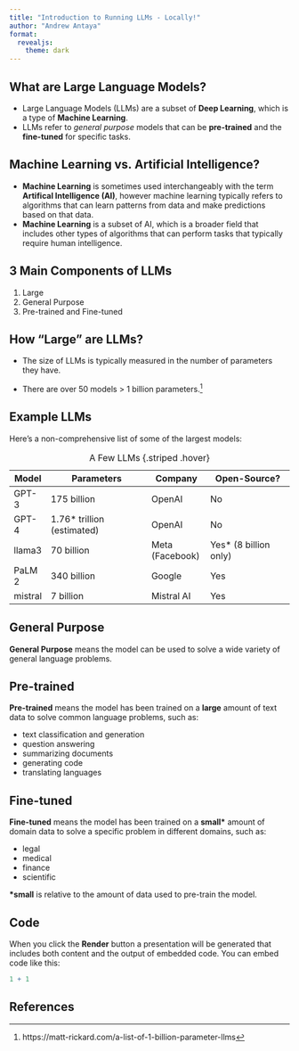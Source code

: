 ```yaml
---
title: "Introduction to Running LLMs - Locally!"
author: "Andrew Antaya"
format: 
  revealjs:
    theme: dark
---
```


## What are Large Language Models?

-   Large Language Models (LLMs) are a subset of **Deep Learning**,
    which is a type of **Machine Learning**.
-   LLMs refer to *general purpose* models that can be **pre-trained**
    and the **fine-tuned** for specific tasks.

## Machine Learning vs. Artificial Intelligence?

-   **Machine Learning** is sometimes used interchangeably with the term
    **Artifical Intelligence (AI)**, however machine learning typically
    refers to algorithms that can learn patterns from data and make
    predictions based on that data.
-   **Machine Learning** is a subset of AI, which is a broader field
    that includes other types of algorithms that can perform tasks that
    typically require human intelligence.

## 3 Main Components of LLMs

1.  Large
2.  General Purpose
3.  Pre-trained and Fine-tuned

## How "Large" are LLMs?

-   The size of LLMs is typically measured in the number of parameters they
have.

-   There are over 50 models \> 1 billion parameters.[^1]

## Example LLMs

Here's a non-comprehensive list of some of the largest models:

| Model   | Parameters                  | Company         | Open-Source?           |
|---------|-----------------------------|-----------------|------------------------|
| GPT-3   | 175 billion                 | OpenAI          | No                     |
| GPT-4   | 1.76\* trillion (estimated) | OpenAI          | No                     |
| llama3  | 70 billion                  | Meta (Facebook) | Yes\* (8 billion only) |
| PaLM 2  | 340 billion                 | Google          | Yes                    |
| mistral | 7 billion                   | Mistral AI      | Yes                    |

: A Few LLMs {.striped .hover}

## General Purpose

**General Purpose** means the model can be used to solve a wide variety
of general language problems.

## Pre-trained

**Pre-trained** means the model has been trained on a **large** amount
of text data to solve common language problems, such as:

-   text classification and generation
-   question answering
-   summarizing documents
-   generating code
-   translating languages

## Fine-tuned

**Fine-tuned** means the model has been trained on a **small\*** amount
of domain data to solve a specific problem in different domains, such
as:

-   legal
-   medical
-   finance
-   scientific

**\*small** is relative to the amount of data used to pre-train the
model.

## Code

When you click the **Render** button a presentation will be generated
that includes both content and the output of embedded code. You can
embed code like this:

```r
1 + 1
```

## References

[^1]: https://matt-rickard.com/a-list-of-1-billion-parameter-llms
